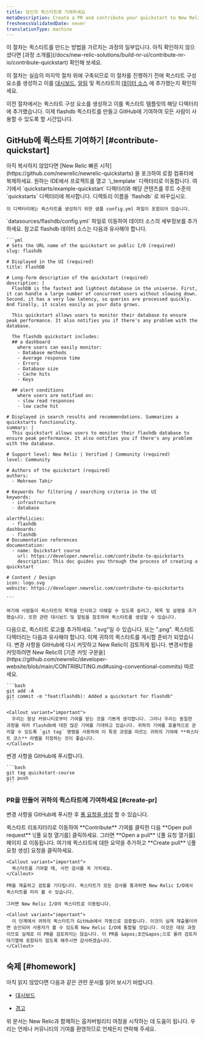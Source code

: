 ```yaml
---
title: 당신의 퀵스타트에 기여하세요
metaDescription: Create a PR and contribute your quickstart to New Relic I/O
freshnessValidatedDate: never
translationType: machine
---
```


<Callout variant="tip">
  이 절차는 퀵스타트를 만드는 방법을 가르치는 과정의 일부입니다. 아직 확인하지 않으셨다면 [과정 소개를](/docs/new-relic-solutions/build-nr-ui/contribute-nr-io/contribute-quickstart) 확인해 보세요.

  이 절차는 실습의 마지막 절차 위에 구축되므로 이 절차를 진행하기 전에 퀵스타트 구성 요소를 생성하고 이를 [대시보드](/docs/new-relic-solutions/build-nr-ui/contribute-nr-io/build-quickstart/add-dashboard), [알림](/docs/new-relic-solutions/build-nr-ui/contribute-nr-io/build-quickstart/add-alerts) 및 퀵스타트의 [데이터 소스](/docs/new-relic-solutions/build-nr-ui/contribute-nr-io/build-quickstart/add-data-source) 에 추가했는지 확인하세요.
</Callout>

이전 절차에서는 퀵스타트 구성 요소를 생성하고 이를 퀵스타트 템플릿의 해당 디렉터리에 추가했습니다. 이제 flashdb 퀵스타트를 만들고 GitHub에 기여하여 모든 사람이 사용할 수 있도록 할 시간입니다.

## GitHub에 퀵스타트 기여하기 [#contribute-quickstart]

<Steps>
  <Step>
    아직 복사하지 않았다면 [New Relic 빠른 시작](https://github.com/newrelic/newrelic-quickstarts) 을 포크하여 로컬 컴퓨터에 복제하세요.
  </Step>

  <Step>
    원하는 IDE에서 프로젝트를 열고 `\_template` 디렉터리로 이동합니다.
  </Step>

  <Step>
    여기에서 `quickstarts/example-quickstart` 디렉터리와 해당 콘텐츠를 루트 수준의 `quickstarts` 디렉터리에 복사합니다. 디렉토리 이름을 `flashdb` 로 바꾸십시오.

    이 디렉터리에는 퀵스타트를 생성하기 위한 샘플 config.yml 파일이 포함되어 있습니다.
  </Step>

  <Step>
    `datasources/flashdb/config.yml` 파일로 이동하여 데이터 소스의 세부정보를 추가하세요. 참고로 flashdb 데이터 소스는 다음과 유사해야 합니다.

    ```yml
    # Sets the URL name of the quickstart on public I/O (required)
    slug: flashdb

    # Displayed in the UI (required)
    title: FlashDB

    # Long-form description of the quickstart (required)
    description: |
      FlashDB is the fastest and lightest database in the universe. First, it can handle a large number of concurrent users without slowing down. Second, it has a very low latency, so queries are processed quickly. And finally, it scales easily as your data grows.

      This quickstart allows users to monitor their database to ensure peak performance. It also notifies you if there's any problem with the database. 

      The flashdb quickstart includes: 
      ## a dashboard 
        where users can easily monitor:
        - Database methods
        - Average response time
        - Errors
        - Database size
        - Cache hits
        - Keys

      ## alert conditions
        where users are notified on:
        - slow read responses
        - low cache hit 

    # Displayed in search results and recommendations. Summarizes a quickstarts functionality.
    summary: |
      This quickstart allows users to monitor their flashdb database to ensure peak performance. It also notifies you if there's any problem with the database. 

    # Support level: New Relic | Verified | Community (required)
    level: Community

    # Authors of the quickstart (required)
    authors:
      - Mehreen Tahir

    # Keywords for filtering / searching criteria in the UI
    keywords:
      - infrastructure
      - database

    alertPolicies:
      - flashdb
    dashboards:
      - flashdb
    # Documentation references
    documentation:
      - name: Quickstart course
        url: https://developer.newrelic.com/contribute-to-quickstarts
        description: This doc guides you through the process of creating a quickstart

    # Content / Design
    icon: logo.svg
    website: https://developer.newrelic.com/contribute-to-quickstarts

    ```

    여기에 사람들이 퀵스타트의 목적을 인식하고 이해할 수 있도록 슬러그, 제목 및 설명을 추가했습니다. 또한 관련 대시보드 및 알림을 참조하여 퀵스타트를 생성할 수 있습니다.
  </Step>

  <Step>
    다음으로, 퀵스타트 로고를 추가하세요. &quot;.svg&quot;일 수 있습니다. 또는 &quot;.png&quot;. 퀵스타트 디렉터리는 다음과 유사해야 합니다.
  </Step>

  <Step>
    이제 귀하의 퀵스타트를 게시할 준비가 되었습니다. 변경 사항을 GitHub에 다시 커밋하고 New Relic이 검토하게 됩니다. 변경사항을 커밋하려면 New Relic의 [기존 커밋 구문을](https://github.com/newrelic/developer-website/blob/main/CONTRIBUTING.md#using-conventional-commits) 따르세요.

    ```bash
    git add -A
    git commit -m "feat(flashdb): Added a quickstart for flashdb"
    ```

    <Callout variant="important">
      우리는 항상 커뮤니티로부터 기여를 받는 것을 기쁘게 생각합니다. 그러나 우리는 동일한 과정을 따라 flashdb에 대한 많은 기여를 기대하고 있습니다. 귀하의 기여를 효율적으로 관리할 수 있도록 `git tag` 명령을 사용하여 이 특정 과정을 따르는 귀하의 기여에 **퀵스타트 코스** 라벨을 지정하는 것이 좋습니다.
    </Callout>
  </Step>

  <Step>
    변경 사항을 GitHub에 푸시합니다.

    ```bash
    git tag quickstart-course
    git push
    ```
  </Step>
</Steps>

### PR을 만들어 귀하의 퀵스타트에 기여하세요 [#create-pr]

변경 사항을 GitHub에 푸시한 후 [풀 요청을 생성](https://help.github.com/en/github/collaborating-with-issues-and-pull-requests/creating-a-pull-request) 할 수 있습니다.

<Steps>
  <Step>
    퀵스타트 리포지터리로 이동하여 **Contribute** 기여를 클릭한 다음 **Open pull request** \[풀 요청 열기를] 클릭하세요.
  </Step>

  <Step>
    그러면 **Open a pull** \[풀 요청 열기를] 페이지 로 이동됩니다. 여기에 퀵스타트에 대한 요약을 추가하고 **Create pull** \[풀 요청 생성] 요청을 클릭하세요.

    <Callout variant="important">
      퀵스타트를 기여할 때, 사전 검사를 꼭 거치세요.
    </Callout>

    PR을 제출하고 검토를 기다립니다. 퀵스타트가 모든 검사를 통과하면 New Relic I/O에서 퀵스타트를 미리 볼 수 있습니다.

    그러면 New Relic I/O의 퀵스타트로 이동됩니다.

    <Callout variant="important">
      이 단계에서 귀하의 퀵스타트가 GitHub에서 자동으로 검증됩니다. 이것이 실제 제출물이라면 승인되어 사용자가 볼 수 있도록 New Relic I/O에 통합될 것입니다. 이것은 데모 과정이므로 실제로 이 PR을 검토하지는 않습니다. 이 PR을 &apos;초안&apos;으로 올려 검토자 대기열에 포함되지 않도록 해주시면 감사하겠습니다.
    </Callout>
  </Step>
</Steps>

## 숙제 [#homework]

아직 읽지 않았다면 다음과 같은 관련 문서를 읽어 보시기 바랍니다.

* [대시보드](/docs/query-your-data/explore-query-data/dashboards/introduction-dashboards)

* [경고](/docs/alerts-applied-intelligence/overview/)

위 문서는 New Relic과 함께하는 옵저버빌리티 여정을 시작하는 데 도움이 됩니다. 우리는 언제나 커뮤니티의 기여를 환영하므로 언제든지 연락해 주세요.